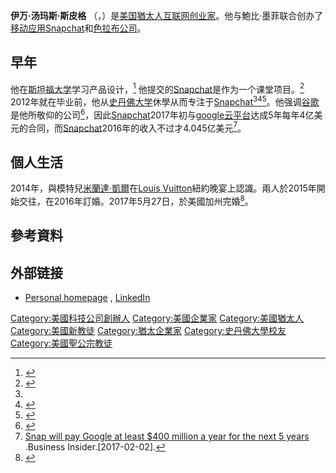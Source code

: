 {{Infobox person
| name        = 伊萬·斯皮格
| alt         =
| image       = Evan Spiegel, founder of Snapchat.jpg
| caption     = 
| spouse      = {{marriage|[[米蘭達·凱爾|米蘭達·凱爾]]|2017}} 
| children = 2子
| birth_date  = {{birth date and age|1990|06|04}}<ref name=CNET>{{cite web |last=Van Grove |first=Jennifer |url=http://news.cnet.com/8301-1023_3-57613694-93/snapchats-evan-spiegel-saying-no-to-$3b-and-feeling-lucky/ |title=Snapchat's Evan Spiegel: Saying no to $3B, and feeling lucky |publisher=[[CNET|CNET]] |date=November 26, 2013 |accessdate=2013-12-28 |archive-date=2013-12-15 |archive-url=https://web.archive.org/web/20131215224437/http://news.cnet.com/8301-1023_3-57613694-93/snapchats-evan-spiegel-saying-no-to-%243b-and-feeling-lucky/ |dead-url=no }}</ref>
| birth_place = {{USA}}[[洛杉磯|洛杉磯]]
| education   = [[斯坦福大學|斯坦福大學]]
| known_for   = 發明[[Snapchat|Snapchat]]
| net worth =   {{increase}} [[美元|US$]] 49億（2017）<ref>{{cite web|url=http://www.forbes.com/profile/evan-spiegel/?list=billionaires|title=Evan Spiegel profile|publisher=Forbes|accessdate=March 28, 2017|archive-date=2017-06-28|archive-url=https://web.archive.org/web/20170628182744/https://www.forbes.com/profile/evan-spiegel/?list=billionaires|dead-url=no}}</ref>
| occupation  =
}}
'''伊万·汤玛斯·斯皮格''' （{{lang-en|Evan Thomas Spiegel}}，{{bd|1990年|6月4日|catIdx=Spiegel, Evan}}）是[[美国|美国]][[猶太人|猶太人]][[互联网|互联网]][[创业家|创业家]]。他与鮑比·墨菲联合创办了[[流動軟件應用程式|移动应用]][[Snapchat|Snapchat]]和[[色拉布公司|色拉布公司]]。

== 早年 ==
他在[[斯坦福大学|斯坦福大学]]学习产品设计，<ref>{{cite web |url=http://www.crunchbase.com/person/evan-spiegel |title=Evan Spiegel |work=[[TechCrunch|CrunchBase]] |accessdate=December 10, 2013 |archive-date=2019-05-20 |archive-url=https://web.archive.org/web/20190520141825/https://www.crunchbase.com/person/evan-spiegel |dead-url=no }}</ref> 他提交的[[Snapchat|Snapchat]]是作为一个课堂项目。<ref>{{cite news |last=Colao |first=J. J. |title=Snapchat: The Biggest No-Revenue Mobile App Since Instagram |url=http://www.forbes.com/sites/jjcolao/2012/11/27/snapchat-the-biggest-no-revenue-mobile-app-since-instagram/ |newspaper=[[Forbes|Forbes]] |date=November 27, 2012 |accessdate=2013-12-28 |archive-date=2018-06-12 |archive-url=https://web.archive.org/web/20180612164852/https://www.forbes.com/sites/jjcolao/2012/11/27/snapchat-the-biggest-no-revenue-mobile-app-since-instagram/ |dead-url=no }}</ref> 2012年就在毕业前，他从[[史丹佛大学|史丹佛大学]]休學从而专注于[[Snapchat|Snapchat]]<ref name=CNET/><ref>{{cite news|agency=[[Associated_Press|Associated Press]]|url=http://www.huffingtonpost.com/2013/11/02/evan-spiegel_n_4201128.html|title=Snapchat CEO Evan Spiegel Lives With His Dad, Doesn't Plan To Leave|date=November 2, 2013|work=[[Huffington_Post|Huffington Post]]|accessdate=2013-12-28|archive-date=2015-12-22|archive-url=https://web.archive.org/web/20151222143944/http://www.huffingtonpost.com/2013/11/02/evan-spiegel_n_4201128.html|dead-url=no}}</ref><ref>{{cite web |last=Matthews |first=Natalie |url=http://www.elle.com/news/culture/evan-spiegel-snapchat |title=Finally, a Tech CEO With Style: A Closer Look at Snapchat's Evan Spiegel |work=[[Elle_(magazine)|Elle]] |date=November 14, 2013 |accessdate=2013-12-28 |archive-date=2015-01-03 |archive-url=https://web.archive.org/web/20150103073846/http://www.elle.com/news/culture/evan-spiegel-snapchat |dead-url=no }}</ref>。他强调[[谷歌|谷歌]]是他所敬仰的公司<ref>{{cite news |last=Warman |first=Matt |url=http://www.telegraph.co.uk/technology/social-media/10452668/Snapchats-Evan-Spiegel-Deleting-should-be-the-default.html |title=Snapchat's Evan Spiegel: 'Deleting should be the default' |newspaper=[[Daily_Telegraph|The Telegraph]] |date=November 16, 2013 |accessdate=2013-12-28 |archive-date=2017-12-27 |archive-url=https://web.archive.org/web/20171227185313/http://www.telegraph.co.uk/technology/social-media/10452668/Snapchats-Evan-Spiegel-Deleting-should-be-the-default.html |dead-url=no }}</ref>，因此[[Snapchat|Snapchat]]2017年初与[[google云平台|google云平台]]达成5年每年4亿美元的合同，而[[Snapchat|Snapchat]]2016年的收入不过才4.045亿美元<ref>[http://www.businessinsider.com/google-cloud-platform-wins-snapchat-2017-2 Snap will pay Google at least $400 million a year for the next 5 years] {{Wayback|url=http://www.businessinsider.com/google-cloud-platform-wins-snapchat-2017-2 |date=20191017181234 }}.Business Insider.[2017-02-02].</ref>。

== 個人生活 ==
2014年，與模特兒[[米蘭達·凱爾|米蘭達·凱爾]]在[[Louis_Vuitton|Louis Vuitton]]紐約晚宴上認識。兩人於2015年開始交往，在2016年訂婚。2017年5月27日，於美國加州完婚<ref>{{cite news |url=http://www.nydailynews.com/entertainment/miranda-kerr-weds-snapchat-ceo-evan-spiegel-article-1.3202373 |title=Miranda Kerr weds Snapchat CEO Evan Spiegel |last=Desantis |first=Rachel |work=New York Daily News |date=May 28, 2017 |accessdate=May 28, 2017 |archive-date=2017-05-28 |archive-url=https://web.archive.org/web/20170528172438/http://www.nydailynews.com/entertainment/miranda-kerr-weds-snapchat-ceo-evan-spiegel-article-1.3202373 |dead-url=no }}</ref>。

== 參考資料 ==
{{Reflist}}

== 外部链接 ==
*[http://www.linkedin.com/in/evanspiegel Personal homepage] {{Wayback|url=http://www.linkedin.com/in/evanspiegel |date=20121029134242 }}, [[LinkedIn|LinkedIn]]

{{DEFAULTSORT: Spiegel, Evan}}
[[Category:美國科技公司創辦人|Category:美國科技公司創辦人]]
[[Category:美國企業家|Category:美國企業家]]
[[Category:美國猶太人|Category:美國猶太人]]
[[Category:美國新教徒|Category:美國新教徒]]
[[Category:猶太企業家|Category:猶太企業家]]
[[Category:史丹佛大學校友|Category:史丹佛大學校友]]
[[Category:美國聖公宗教徒|Category:美國聖公宗教徒]]